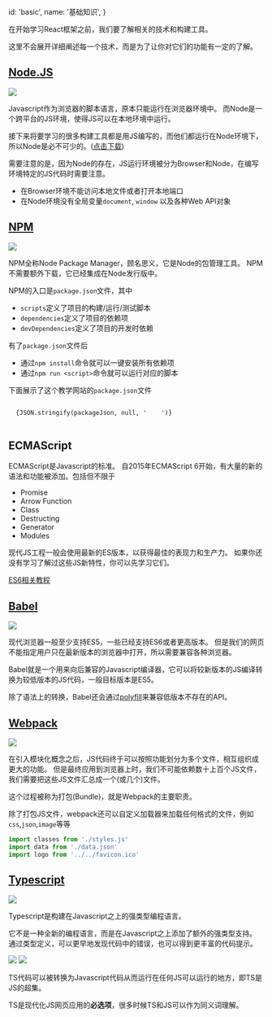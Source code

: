 
  id: 'basic',
  name: '基础知识',
}

在开始学习React框架之前，我们要了解相关的技术和构建工具。

这里不会展开详细阐述每一个技术，而是为了让你对它们的功能有一定的了解。

## [Node.JS][node]

<Image src={NodeJS} width={300}/>

Javascript作为浏览器的脚本语言，原本只能运行在浏览器环境中。
而Node是一个跨平台的JS环境，使得JS可以在本地环境中运行。

接下来将要学习的很多构建工具都是用JS编写的，而他们都运行在Node环境下，所以Node是必不可少的。([点击下载][node])

需要注意的是，因为Node的存在，JS运行环境被分为Browser和Node，在编写环境特定的JS代码时需要注意。

- 在Browser环境不能访问本地文件或者打开本地端口
- 在Node环境没有全局变量`document`, `window` 以及各种Web API对象

## [NPM][npm]

<Image src={npm} width={300}/>

NPM全称Node Package Manager，顾名思义，它是Node的包管理工具。
NPM不需要额外下载，它已经集成在Node发行版中。

NPM的入口是`package.json`文件，其中

- `scripts`定义了项目的构建/运行/测试脚本
- `dependencies`定义了项目的依赖项
- `devDependencies`定义了项目的开发时依赖

有了`package.json`文件后

- 通过`npm install`命令就可以一键安装所有依赖项
- 通过`npm run <script>`命令就可以运行对应的脚本

下面展示了这个教学网站的`package.json`文件

<pre className={'language-json h-[400px]'}>
<code className={'language-json'}>
  {JSON.stringify(packageJson, null, '    ')}
</code>
</pre>

## ECMAScript

ECMAScript是Javascript的标准。
自2015年ECMAScript 6开始，有大量的新的语法和功能被添加。包括但不限于

- Promise
- Arrow Function
- Class
- Destructing
- Generator
- Modules

现代JS工程一般会使用最新的ES版本，以获得最佳的表现力和生产力。
如果你还没有学习了解过这些JS新特性，你可以先学习它们。

[ES6相关教程][es6-doc]

## [Babel][babel]

<Image src={babel} width={300}/>

现代浏览器一般至少支持ES5，一些已经支持ES6或者更高版本。
但是我们的网页不能指定用户只在最新版本的浏览器中打开，所以需要兼容各种浏览器。

Babel就是一个用来向后兼容的Javascript编译器，它可以将较新版本的JS编译转换为较低版本的JS代码，一般目标版本是ES5。

除了语法上的转换，Babel还会通过[polyfill][polyfill]来兼容低版本不存在的API。

## [Webpack][webpack]

<Image src={webpack} width={300}/>

在引入模块化概念之后，JS代码终于可以按照功能划分为多个文件，相互组织成更大的功能。
但是最终应用到浏览器上时，我们不可能依赖数十上百个JS文件，我们需要把这些JS文件汇总成一个(或几个)文件。

这个过程被称为打包(Bundle)，就是Webpack的主要职责。

除了打包JS文件，webpack还可以自定义加载器来加载任何格式的文件，例如`css`,`json`,`image`等等

```javascript
import classes from './styles.js'
import data from './data.json'
import logo from '../../favicon.ico'
```

## [Typescript][typescript]

<Image src={typescript} width={48}/>

Typescript是构建在Javascript之上的强类型编程语言。

它不是一种全新的编程语言，而是在Javascript之上添加了额外的强类型支持。
通过类型定义，可以更早地发现代码中的错误，也可以得到更丰富的代码提示。

<div className={'space-x-4'}>
  <Image src={ts1} width={500} className={'inline-block'}/>
  <Image src={ts2} width={500} className={'inline-block'}/>
</div>

TS代码可以被转换为Javascript代码从而运行在任何JS可以运行的地方，即TS是JS的超集。

TS是现代化JS网页应用的**必选项**，很多时候TS和JS可以作为同义词理解。

[node]: https://nodejs.org/en/
[npm]: https://www.npmjs.com/
[es6-doc]: https://github.com/lukehoban/es6features
[babel]: https://babeljs.io/docs/en/
[polyfill]: https://developer.mozilla.org/en-US/docs/Glossary/Polyfill
[webpack]: https://webpack.js.org/
[typescript]: https://www.typescriptlang.org/